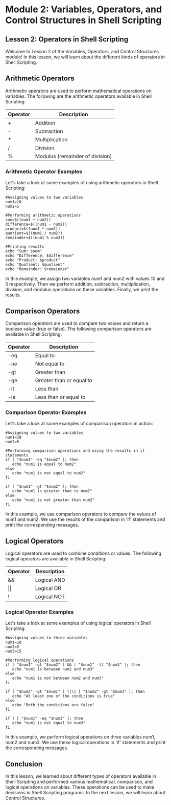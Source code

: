# Module 2: Variables, Operators, and Control Structures in Shell Scripting
## Lesson 2: Operators in Shell Scripting

Welcome to Lesson 2 of the Variables, Operators, and Control Structures module! In this lesson, we will learn about the different kinds of operators in Shell Scripting.

## Arithmetic Operators

Arithmetic operators are used to perform mathematical operations on variables. The following are the arithmetic operators available in Shell Scripting:

| Operator | Description |
| --- | --- |
| + | Addition |
| - | Subtraction |
| * | Multiplication |
| / | Division |
| % | Modulus (remainder of division) |

### Arithmetic Operator Examples

Let's take a look at some examples of using arithmetic operators in Shell Scripting:

```Shell
#Assigning values to two variables
num1=10
num2=5

#Performing arithmetic operations
sum=$((num1 + num2))
difference=$((num1 - num2))
product=$((num1 * num2))
quotient=$((num1 / num2))
remainder=$((num1 % num2))

#Printing results
echo "Sum: $sum"
echo "Difference: $difference"
echo "Product: $product"
echo "Quotient: $quotient"
echo "Remainder: $remainder"
```

In this example, we assign two variables num1 and num2 with values 10 and 5 respectively. Then we perform addition, subtraction, multiplication, division, and modulus operations on these variables. Finally, we print the results.

## Comparison Operators

Comparison operators are used to compare two values and return a boolean value (true or false). The following comparison operators are available in Shell Scripting:

| Operator | Description |
| --- | --- |
| -eq | Equal to |
| -ne | Not equal to |
| -gt | Greater than |
| -ge | Greater than or equal to |
| -lt | Less than |
| -le | Less than or equal to |

### Comparison Operator Examples

Let's take a look at some examples of comparison operators in action:

```Shell
#Assigning values to two variables
num1=10
num2=5

#Performing comparison operations and using the results in if statements
if [ "$num1" -eq "$num2" ]; then
   echo "num1 is equal to num2"
else
   echo "num1 is not equal to num2"
fi

if [ "$num1" -gt "$num2" ]; then
   echo "num1 is greater than to num2"
else
   echo "num1 is not greater than num2"
fi
```

In this example, we use comparison operators to compare the values of num1 and num2. We use the results of the comparison in 'if' statements and print the corresponding messages.

## Logical Operators

Logical operators are used to combine conditions or values. The following logical operators are available in Shell Scripting:

| Operator | Description |
| --- | --- |
| && | Logical AND |
| \|\| | Logical OR |
| ! | Logical NOT |

### Logical Operator Examples

Let's take a look at some examples of using logical operators in Shell Scripting:

```Shell
#Assigning values to three variables
num1=10
num2=5
num3=15

#Performing logical operations
if [ "$num1" -gt "$num2" ] && [ "$num1" -lt "$num3" ]; then
   echo "num1 is between num2 and num3"
else
   echo "num1 is not between num2 and num3"
fi

if [ "$num2" -gt "$num1" ] \|\| [ "$num2" -gt "$num3" ]; then
   echo "At least one of the conditions is true"
else
   echo "Both the conditions are false"
fi

if ! [ "$num1" -eq "$num3" ]; then
   echo "num1 is not equal to num3"
fi
```

In this example, we perform logical operations on three variables num1, num2 and num3. We use these logical operations in 'if' statements and print the corresponding messages.

## Conclusion

In this lesson, we learned about different types of operators available in Shell Scripting and performed various mathematical, comparison, and logical operations on variables. These operations can be used to make decisions in Shell Scripting programs. In the next lesson, we will learn about Control Structures.